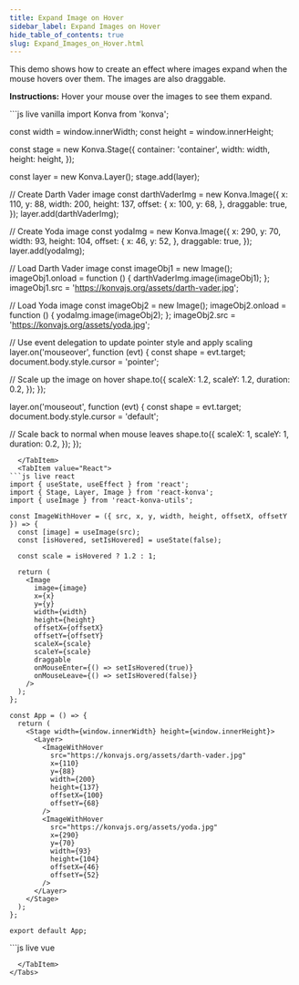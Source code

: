 ```yaml
---
title: Expand Image on Hover
sidebar_label: Expand Images on Hover
hide_table_of_contents: true
slug: Expand_Images_on_Hover.html
---
```


This demo shows how to create an effect where images expand when the mouse hovers over them. The images are also draggable.

**Instructions:** Hover your mouse over the images to see them expand.


<Tabs>
  <TabItem value="Vanilla" default>
```js live vanilla
import Konva from 'konva';

const width = window.innerWidth;
const height = window.innerHeight;

const stage = new Konva.Stage({
  container: 'container',
  width: width,
  height: height,
});

const layer = new Konva.Layer();
stage.add(layer);

// Create Darth Vader image
const darthVaderImg = new Konva.Image({
  x: 110,
  y: 88,
  width: 200,
  height: 137,
  offset: {
    x: 100,
    y: 68,
  },
  draggable: true,
});
layer.add(darthVaderImg);

// Create Yoda image
const yodaImg = new Konva.Image({
  x: 290,
  y: 70,
  width: 93,
  height: 104,
  offset: {
    x: 46,
    y: 52,
  },
  draggable: true,
});
layer.add(yodaImg);

// Load Darth Vader image
const imageObj1 = new Image();
imageObj1.onload = function () {
  darthVaderImg.image(imageObj1);
};
imageObj1.src = 'https://konvajs.org/assets/darth-vader.jpg';

// Load Yoda image
const imageObj2 = new Image();
imageObj2.onload = function () {
  yodaImg.image(imageObj2);
};
imageObj2.src = 'https://konvajs.org/assets/yoda.jpg';

// Use event delegation to update pointer style and apply scaling
layer.on('mouseover', function (evt) {
  const shape = evt.target;
  document.body.style.cursor = 'pointer';
  
  // Scale up the image on hover
  shape.to({
    scaleX: 1.2,
    scaleY: 1.2,
    duration: 0.2,
  });
});

layer.on('mouseout', function (evt) {
  const shape = evt.target;
  document.body.style.cursor = 'default';
  
  // Scale back to normal when mouse leaves
  shape.to({
    scaleX: 1,
    scaleY: 1,
    duration: 0.2,
  });
});
```
  </TabItem>
  <TabItem value="React">
```js live react
import { useState, useEffect } from 'react';
import { Stage, Layer, Image } from 'react-konva';
import { useImage } from 'react-konva-utils';

const ImageWithHover = ({ src, x, y, width, height, offsetX, offsetY }) => {
  const [image] = useImage(src);
  const [isHovered, setIsHovered] = useState(false);
  
  const scale = isHovered ? 1.2 : 1;
  
  return (
    <Image
      image={image}
      x={x}
      y={y}
      width={width}
      height={height}
      offsetX={offsetX}
      offsetY={offsetY}
      scaleX={scale}
      scaleY={scale}
      draggable
      onMouseEnter={() => setIsHovered(true)}
      onMouseLeave={() => setIsHovered(false)}
    />
  );
};

const App = () => {
  return (
    <Stage width={window.innerWidth} height={window.innerHeight}>
      <Layer>
        <ImageWithHover
          src="https://konvajs.org/assets/darth-vader.jpg"
          x={110}
          y={88}
          width={200}
          height={137}
          offsetX={100}
          offsetY={68}
        />
        <ImageWithHover
          src="https://konvajs.org/assets/yoda.jpg"
          x={290}
          y={70}
          width={93}
          height={104}
          offsetX={46}
          offsetY={52}
        />
      </Layer>
    </Stage>
  );
};

export default App;
```
  </TabItem>
  <TabItem value="Vue">
```js live vue
<template>
  <v-stage :config="stageConfig">
    <v-layer ref="layerRef">
      <v-image
        v-for="(img, index) in images"
        :key="index"
        :config="getImageConfig(img, index)"
        @mouseenter="handleMouseEnter(index)"
        @mouseleave="handleMouseLeave(index)"
      />
    </v-layer>
  </v-stage>
</template>

<script setup>
import { ref, onMounted, computed } from 'vue';

const stageConfig = {
  width: window.innerWidth,
  height: window.innerHeight
};

const layerRef = ref(null);
const hoveredIndex = ref(null);
const loadedImages = ref({});

// Define image data
const images = ref([
  {
    src: 'https://konvajs.org/assets/darth-vader.jpg',
    x: 110,
    y: 88,
    width: 200,
    height: 137,
    offsetX: 100,
    offsetY: 68,
    loaded: false
  },
  {
    src: 'https://konvajs.org/assets/yoda.jpg',
    x: 290,
    y: 70,
    width: 93,
    height: 104,
    offsetX: 46,
    offsetY: 52,
    loaded: false
  }
]);

// Load images
onMounted(() => {
  images.value.forEach((img, index) => {
    const imageObj = new Image();
    imageObj.onload = () => {
      loadedImages.value = {
        ...loadedImages.value,
        [index]: imageObj
      };
    };
    imageObj.src = img.src;
  });
});

// Get configuration for each image
const getImageConfig = (img, index) => {
  const isHovered = hoveredIndex.value === index;
  const scale = isHovered ? 1.2 : 1;
  
  return {
    image: loadedImages.value[index],
    x: img.x,
    y: img.y,
    width: img.width,
    height: img.height,
    offsetX: img.offsetX,
    offsetY: img.offsetY,
    scaleX: scale,
    scaleY: scale,
    draggable: true
  };
};

// Mouse event handlers
const handleMouseEnter = (index) => {
  hoveredIndex.value = index;
  document.body.style.cursor = 'pointer';
};

const handleMouseLeave = () => {
  hoveredIndex.value = null;
  document.body.style.cursor = 'default';
};
</script>
```
  </TabItem>
</Tabs> 